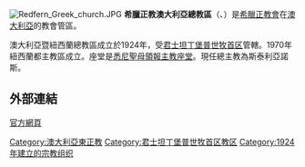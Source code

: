 [[File:Redfern_Greek_church.JPG|thumb]]
'''希臘正教澳大利亞總教區'''（{{lang-el|Ελληνική Ορθόδοξη Αρχιεπισκοπή Αυστραλίας}}、{{lang-en|Archdiocese of Australia}}）是[[希臘正教會|希臘正教會]]在[[澳大利亞|澳大利亞]]的教會管區。

澳大利亞暨紐西蘭總教區成立於1924年，受[[君士坦丁堡普世牧首区|君士坦丁堡普世牧首区]]管轄。1970年紐西蘭都主教區成立。座堂是[[悉尼|悉尼]][[聖母領報主教座堂_(悉尼)|聖母領報主教座堂]]。現任總主教為斯泰利亞諾斯。
==外部連結==
[http://www.greekorthodox.org.au/ 官方網頁] {{Wayback|url=http://www.greekorthodox.org.au/ |date=20170729025919 }}
[[Category:澳大利亞東正教|Category:澳大利亞東正教]]
[[Category:君士坦丁堡普世牧首区教区|Category:君士坦丁堡普世牧首区教区]]
[[Category:1924年建立的宗教组织|Category:1924年建立的宗教组织]]